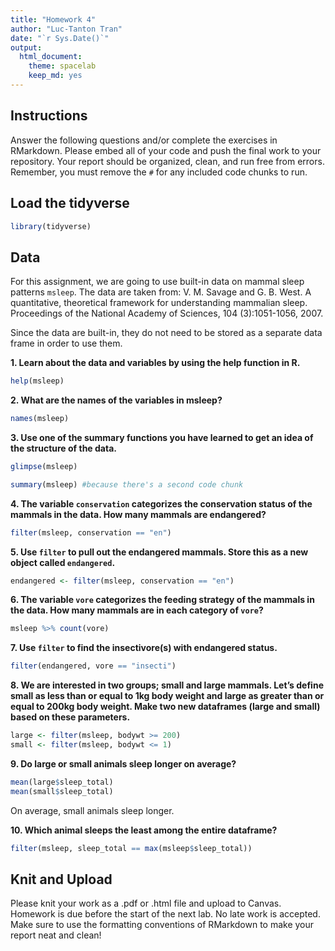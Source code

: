 ```yaml
---
title: "Homework 4"
author: "Luc-Tanton Tran"
date: "`r Sys.Date()`"
output:
  html_document: 
    theme: spacelab
    keep_md: yes
---
```


## Instructions
Answer the following questions and/or complete the exercises in RMarkdown. Please embed all of your code and push the final work to your repository. Your report should be organized, clean, and run free from errors. Remember, you must remove the `#` for any included code chunks to run.  

## Load the tidyverse
```r
library(tidyverse)
```

## Data 
For this assignment, we are going to use built-in data on mammal sleep patterns `msleep`. The data are taken from: V. M. Savage and G. B. West. A quantitative, theoretical framework for understanding mammalian sleep. Proceedings of the National Academy of Sciences, 104 (3):1051-1056, 2007.  

Since the data are built-in, they do not need to be stored as a separate data frame in order to use them.  

**1. Learn about the data and variables by using the help function in R.**
```r
help(msleep)
```

**2. What are the names of the variables in msleep?**  
```r
names(msleep)
```

**3. Use one of the summary functions you have learned to get an idea of the structure of the data.**  
```r
glimpse(msleep)
```

```r
summary(msleep) #because there's a second code chunk
```

**4. The variable `conservation` categorizes the conservation status of the mammals in the data. How many mammals are endangered?**
```r
filter(msleep, conservation == "en")
```

**5. Use `filter` to pull out the endangered mammals. Store this as a new object called `endangered`.**
```r
endangered <- filter(msleep, conservation == "en")
```

**6. The variable `vore` categorizes the feeding strategy of the mammals in the data. How many mammals are in each category of `vore`?**
```r
msleep %>% count(vore)
```

**7. Use `filter` to find the insectivore(s) with endangered status.**
```r
filter(endangered, vore == "insecti")
```

**8. We are interested in two groups; small and large mammals. Let's define small as less than or equal to 1kg body weight and large as greater than or equal to 200kg body weight. Make two new dataframes (large and small) based on these parameters.**
```r
large <- filter(msleep, bodywt >= 200)
small <- filter(msleep, bodywt <= 1)
```

**9. Do large or small animals sleep longer on average?** 
```r
mean(large$sleep_total)
mean(small$sleep_total)
```
On average, small animals sleep longer.


**10. Which animal sleeps the least among the entire dataframe?**
```r
filter(msleep, sleep_total == max(msleep$sleep_total))
```

## Knit and Upload
Please knit your work as a .pdf or .html file and upload to Canvas. Homework is due before the start of the next lab. No late work is accepted. Make sure to use the formatting conventions of RMarkdown to make your report neat and clean!  